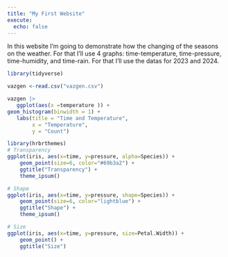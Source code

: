 ```yaml
---
title: "My First Website"
execute: 
  echo: false
---
```



In this website I'm going to demonstrate how the changing of the seasons on the weather. For that I'll use 4 graphs: time-temperature, time-pressure, time-humidity, and time-rain. For that I'll use the datas for 2023 and 2024.

```r
library(tidyverse)

vazgen <-read.csv("vazgen.csv")
```



```r
vazgen |>  
   ggplot(aes(x =temperature )) + 
geom_histogram(binwidth = 1) + 
   labs(title = "Time and Temperature", 
        x = "Temperature",
        y = "Count")

```
```r
library(hrbrthemes)
# Transparency
ggplot(iris, aes(x=time, y=pressure, alpha=Species)) + 
    geom_point(size=6, color="#69b3a2") +
    ggtitle("Transparency") +
    theme_ipsum()

# Shape
ggplot(iris, aes(x=time, y=pressure, shape=Species)) + 
    geom_point(size=6, color="lightblue") +
    ggtitle("Shape") +
    theme_ipsum()

# Size
ggplot(iris, aes(x=time, y=pressure, size=Petal.Width)) + 
    geom_point() +
    ggtitle("Size")
```


